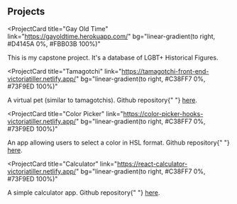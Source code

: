 ## Projects

<ProjectCard
  title="Gay Old Time"
  link="https://gayoldtime.herokuapp.com/"
  bg="linear-gradient(to right, #D4145A 0%, #FBB03B 100%)"
>
  This is my capstone project. It's a database of LGBT+ Historical Figures.
</ProjectCard>

<ProjectCard
  title="Tamagotchi"
  link="https://tamagotchi-front-end-victoriatiller.netlify.app/"
  bg="linear-gradient(to right, #C38FF7 0%, #73F9ED 100%)"
>
  A virtual pet (similar to tamagotchis). Github repository{" "}
  <a href="https://github.com/vickiticki/tamagotchi-front-end">here</a>.
</ProjectCard>

<ProjectCard
  title="Color Picker"
  link="https://color-picker-hooks-victoriatiller.netlify.app/"
  bg="linear-gradient(to right, #C38FF7 0%, #73F9ED 100%)"
>
  An app allowing users to select a color in HSL format. Github repository{" "}
  <a href="https://github.com/vickiticki/color-picker-hooks">here</a>.
</ProjectCard>

<ProjectCard
  title="Calculator"
  link="https://react-calculator-victoriatiller.netlify.app/"
  bg="linear-gradient(to right, #C38FF7 0%, #73F9ED 100%)"
>
  A simple calculator app. Github repository{" "}
  <a href="https://github.com/vickiticki/react-calculator">here</a>.
</ProjectCard>
